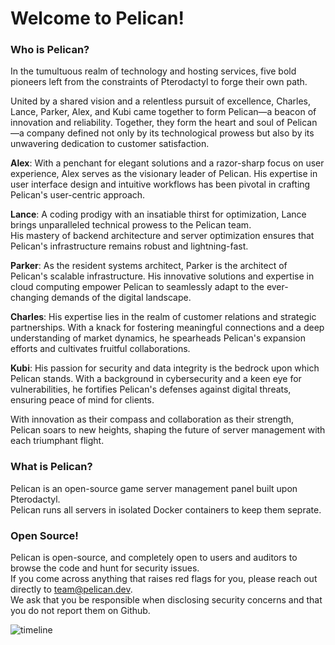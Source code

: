 # Welcome to Pelican!

### Who is Pelican?
In the tumultuous realm of technology and hosting services, five bold pioneers left from the constraints of Pterodactyl to forge their own path.  

United by a shared vision and a relentless pursuit of excellence, Charles, Lance, Parker, Alex, and Kubi came together to form Pelican—a beacon of innovation and reliability.
Together, they form the heart and soul of Pelican—a company defined not only by its technological prowess but also by its unwavering dedication to customer satisfaction.  

**Alex**: With a penchant for elegant solutions and a razor-sharp focus on user experience, Alex serves as the visionary leader of Pelican. 
His expertise in user interface design and intuitive workflows has been pivotal in crafting Pelican's user-centric approach.  

**Lance**: A coding prodigy with an insatiable thirst for optimization, Lance brings unparalleled technical prowess to the Pelican team.  
His mastery of backend architecture and server optimization ensures that Pelican's infrastructure remains robust and lightning-fast.  

**Parker**: As the resident systems architect, Parker is the architect of Pelican's scalable infrastructure. 
His innovative solutions and expertise in cloud computing empower Pelican to seamlessly adapt to the ever-changing demands of the digital landscape.

**Charles**: His expertise lies in the realm of customer relations and strategic partnerships. 
With a knack for fostering meaningful connections and a deep understanding of market dynamics, he spearheads Pelican's expansion efforts and cultivates fruitful collaborations.

**Kubi**: His passion for security and data integrity is the bedrock upon which Pelican stands.
With a background in cybersecurity and a keen eye for vulnerabilities, he fortifies Pelican's defenses against digital threats, ensuring peace of mind for clients.

With innovation as their compass and collaboration as their strength, Pelican soars to new heights, shaping the future of server management with each triumphant flight.

### What is Pelican?
Pelican is an open-source game server management panel built upon Pterodactyl.  
Pelican runs all servers in isolated Docker containers to keep them seprate. 

### Open Source!
Pelican is open-source, and completely open to users and auditors to browse the code and hunt for security issues.  
If you come across anything that raises red flags for you, please reach out directly to team@pelican.dev.  
We ask that you be responsible when disclosing security concerns and that you do not report them on Github.

![timeline](../img/timeline.svg)